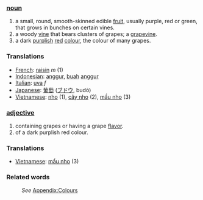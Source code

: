 ===[[noun]]===
#a small, round, smooth-skinned edible [[fruit]], usually purple, red or green, that grows in bunches on certain vines.
#a woody [[vine]] that bears clusters of grapes; a [[grapevine]].
#a dark [[purple|purplish]] [[red]] [[color|colour]], the colour of many grapes.

=== Translations ===
*[[French]]: [[raisin]] ''m'' (1)
*[[Indonesian]]: [[anggur]], [[buah]] [[anggur]]
*[[Italian]]: [[uva]] ''f''
*[[Japanese]]: [[葡萄]] ([[ブドウ]], budō)
*[[Vietnamese]]: [[nho]] (1), [[cây nho]] (2), [[mầu nho]] (3)

===[[adjective]]===
#containing grapes or having a grape [[flavor]].
#of a dark purplish red colour.

=== Translations ===
*[[Vietnamese]]: [[mầu nho]] (3)

===Related words===
:''See'' [[Wiktionary_Appendix:Colours|Appendix:Colours]]